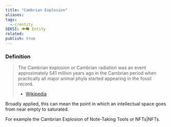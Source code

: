 ```yaml
---
title: "Cambrian Explosion"
aliases: 
tags:
  - c/entity
SEKSI: 👁️‍🗨️ Entity
related:
publish: true
---
```



### Definition
> The Cambrian explosion or Cambrian radiation was an event approximately 541 million years ago in the Cambrian period when practically all major animal phyla started appearing in the fossil record.
> - [Wikipedia](https://en.wikipedia.org/wiki/Cambrian_explosion)

Broadly applied, this can mean the point in which an intellectual space goes from near empty to saturated.

For example the Cambrian Explosion of <Link href="/c/note-taking-tools" className="text-[var(--color-primary)] hover:underline hover:text-[var(--color-secondary)] transition-colors font-medium">Note-Taking Tools</Link> or <Link href="/c/nftsnfts" className="text-[var(--color-primary)] hover:underline hover:text-[var(--color-secondary)] transition-colors font-medium">NFTs|NFTs</Link>.
